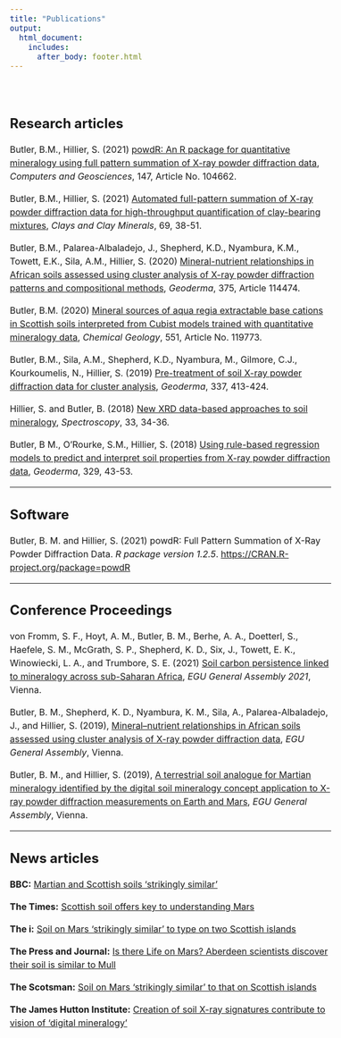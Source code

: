 ```yaml
---
title: "Publications"
output: 
  html_document:
    includes:
      after_body: footer.html
---
```


  <style type="text/css">
  .title {
    display: none;
  }
  
  body{ /* Normal  */
      font-size: 16px;
  }
  code.r{ /* Code block */
    font-size: 16px;
  }
  p {line-height: 1.5em;}
  
  }
  </style>

<div class="row" style="padding-top: 30px;">
<div class="col-sm-9">

## **Research articles**

Butler, B.M., Hillier, S. (2021) [powdR: An R package for quantitative mineralogy using full pattern summation of X-ray powder diffraction data](https://doi.org/10.1016/j.cageo.2020.104662), *Computers and Geosciences*, 147, Article No. 104662.

Butler, B.M., Hillier, S. (2021) [Automated full-pattern summation of X-ray powder diffraction data for high-throughput quantification of clay-bearing mixtures](https://doi.org/10.1007/s42860-020-00105-6), *Clays and Clay Minerals*, 69, 38-51.

Butler, B.M., Palarea-Albaladejo, J., Shepherd, K.D., Nyambura, K.M., Towett, E.K., Sila, A.M., Hillier, S. (2020) [Mineral-nutrient relationships in African soils assessed using cluster analysis of X-ray powder diffraction patterns and compositional methods](https://doi.org/10.1016/j.geoderma.2020.114474), *Geoderma*, 375, Article 114474.

Butler, B.M. (2020) [Mineral sources of aqua regia extractable base cations in Scottish soils interpreted from Cubist models trained with quantitative mineralogy data](https://doi.org/10.1016/j.chemgeo.2020.119773), *Chemical Geology*, 551, Article No. 119773.

Butler, B.M., Sila, A.M., Shepherd, K.D., Nyambura, M., Gilmore, C.J., Kourkoumelis, N., Hillier, S. (2019) [Pre-treatment of soil X-ray powder diffraction data for cluster analysis](https://doi.org/10.1016/j.geoderma.2020.114474), *Geoderma*, 337, 413-424.

Hillier, S. and Butler, B. (2018) [New XRD data-based approaches to soil mineralogy](http://www.spectroscopyonline.com/trends-x-ray-techniques-4?pageID=4), *Spectroscopy*, 33, 34-36.

Butler, B M., O'Rourke, S.M., Hillier, S. (2018) [Using rule-based regression models to predict and interpret soil properties from X-ray powder diffraction data](https://doi.org/10.1016/j.geoderma.2018.04.005), *Geoderma*, 329, 43-53.

---

## **Software**
Butler, B. M. and Hillier, S. (2021) powdR: Full Pattern Summation of X-Ray Powder Diffraction Data. *R package version 1.2.5*. [https://CRAN.R-project.org/package=powdR](https://CRAN.R-project.org/package=powdR)

---

## **Conference Proceedings**
von Fromm, S. F., Hoyt, A. M., Butler, B. M., Berhe, A. A., Doetterl, S., Haefele, S. M., McGrath, S. P., Shepherd, K. D., Six, J., Towett, E. K., Winowiecki, L. A., and Trumbore, S. E. (2021) [Soil carbon persistence linked to mineralogy across sub-Saharan Africa](https://doi.org/10.5194/egusphere-egu21-10703), *EGU General Assembly 2021*, Vienna. 

Butler, B. M., Shepherd, K. D., Nyambura, K. M., Sila, A., Palarea-Albaladejo, J., and Hillier, S. (2019), [Mineral–nutrient relationships in African soils assessed using cluster analysis of X-ray powder diffraction data](https://meetingorganizer.copernicus.org/EGU2019/EGU2019-7571.pdf), *EGU General Assembly*, Vienna.

Butler, B. M., and Hillier, S. (2019), [A terrestrial soil analogue for Martian mineralogy identified by the digital soil mineralogy concept application to X-ray powder diffraction measurements on Earth and Mars](https://meetingorganizer.copernicus.org/EGU2019/EGU2019-17694.pdf), *EGU General Assembly*, Vienna.

---

## **News articles**

**BBC:** [Martian and Scottish soils 'strikingly similar'](https://www.bbc.co.uk/news/uk-scotland-highlands-islands-46521999)

**The Times:** [Scottish soil offers key to understanding Mars](https://www.thetimes.co.uk/article/scottish-soil-could-be-the-key-to-ancient-mars-gkqtpg5xs)

**The i:** [Soil on Mars 'strikingly similar' to type on two Scottish islands](https://inews.co.uk/news/scotland/soil-on-mars-strikingly-similar-to-that-found-on-two-scottish-islands/)

**The Press and Journal:** [Is there Life on Mars? Aberdeen scientists discover their soil is similar to Mull](https://www.pressandjournal.co.uk/fp/news/aberdeen/1628874/is-there-life-on-mars-aberdeen-scientists-discover-their-soil-is-similar-to-mull/)

**The Scotsman:** [Soil on Mars 'strikingly similar' to that on Scottish islands](https://www.scotsman.com/news/environment/soil-on-mars-strikingly-similar-to-that-on-scottish-islands-1-4843183)

**The James Hutton Institute:** [Creation of soil X-ray signatures contribute to vision of 'digital mineralogy'](https://www.hutton.ac.uk/news/creation-soil-x-ray-signatures-contribute-vision-%E2%80%9Cdigital-mineralogy%E2%80%9D)



